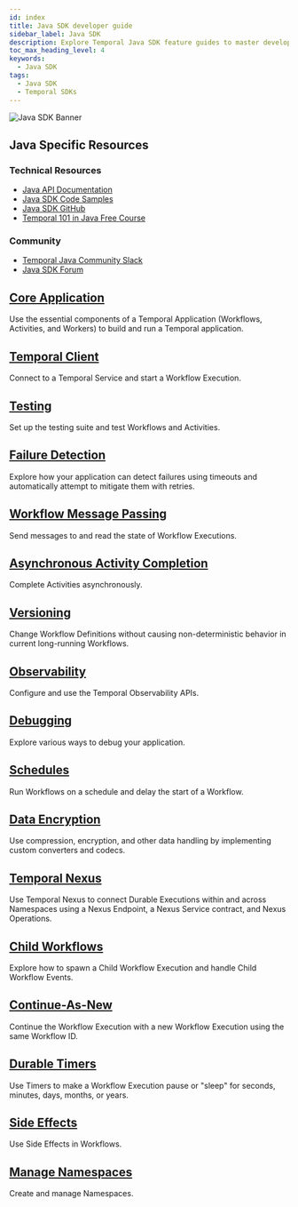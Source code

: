 ```yaml
---
id: index
title: Java SDK developer guide
sidebar_label: Java SDK
description: Explore Temporal Java SDK feature guides to master developing Temporal Applications. Learn how to build Workflows, Activities, and Workers, connect to Temporal Services, set up a testing suite, handle failure detection, send messages, complete Activities asynchronously, implement Versioning, use Observability, debug applications, schedule Workflows
toc_max_heading_level: 4
keywords:
  - Java SDK
tags:
  - Java SDK
  - Temporal SDKs
---
```



![Java SDK Banner](/img/assets/banner-java-temporal.png)

<div className="resources-card">
  <h2>Java Specific Resources</h2>
  <div className="resources-content">
    <div className="resources-section">
      <h3>Technical Resources</h3>
      <ul>
        <li><a href="https://javadoc.io/doc/io.temporal/temporal-sdk">Java API Documentation</a></li>
        <li><a href="https://github.com/temporalio/samples-java">Java SDK Code Samples</a></li>
        <li><a href="https://github.com/temporalio/sdk-java">Java SDK GitHub</a></li>
        <li><a href="https://learn.temporal.io/courses/temporal_101/java/">Temporal 101 in Java Free Course</a></li>
      </ul>
    </div>
    <div className="resources-section">
      <h3>Community</h3>
      <ul>
        <li><a href="https://temporalio.slack.com/archives/CTT84KXK9">Temporal Java Community Slack</a></li>
        <li><a href="https://community.temporal.io/tag/java-sdk">Java SDK Forum</a></li>
      </ul>
    </div>
  </div>
</div>

<div className="feature-grid">
   <div className="feature-card">
     <h2><a href="/develop/java/core-application">Core Application</a></h2>
     <p>Use the essential components of a Temporal Application (Workflows, Activities, and Workers) to build and run a Temporal application.</p>
   </div>

   <div className="feature-card">
     <h2><a href="/develop/java/temporal-clients">Temporal Client</a></h2>
     <p>Connect to a Temporal Service and start a Workflow Execution.</p>
   </div>

   <div className="feature-card">
     <h2><a href="/develop/java/testing-suite">Testing</a></h2>
     <p>Set up the testing suite and test Workflows and Activities.</p>
   </div>

   <div className="feature-card">
     <h2><a href="/develop/java/failure-detection">Failure Detection</a></h2>
     <p>Explore how your application can detect failures using timeouts and automatically attempt to mitigate them with retries.</p>
   </div>

   <div className="feature-card">
     <h2><a href="/develop/java/message-passing">Workflow Message Passing</a></h2>
     <p>Send messages to and read the state of Workflow Executions.</p>
   </div>

   <div className="feature-card">
     <h2><a href="/develop/java/asynchronous-activity-completion">Asynchronous Activity Completion</a></h2>
     <p>Complete Activities asynchronously.</p>
   </div>

   <div className="feature-card">
     <h2><a href="/develop/java/versioning">Versioning</a></h2>
     <p>Change Workflow Definitions without causing non-deterministic behavior in current long-running Workflows.</p>
   </div>

   <div className="feature-card">
     <h2><a href="/develop/java/observability">Observability</a></h2>
     <p>Configure and use the Temporal Observability APIs.</p>
   </div>

   <div className="feature-card">
     <h2><a href="/develop/java/debugging">Debugging</a></h2>
     <p>Explore various ways to debug your application.</p>
   </div>

   <div className="feature-card">
     <h2><a href="/develop/java/schedules">Schedules</a></h2>
     <p>Run Workflows on a schedule and delay the start of a Workflow.</p>
   </div>

   <div className="feature-card">
     <h2><a href="/develop/java/converters-and-encryption">Data Encryption</a></h2>
     <p>Use compression, encryption, and other data handling by implementing custom converters and codecs.</p>
   </div>

   <div className="feature-card">
     <h2><a href="/develop/java/nexus">Temporal Nexus</a></h2>
     <p>Use Temporal Nexus to connect Durable Executions within and across Namespaces using a Nexus Endpoint, a Nexus Service contract, and Nexus Operations.</p>
   </div>

   <div className="feature-card">
     <h2><a href="/develop/java/child-workflows">Child Workflows</a></h2>
     <p>Explore how to spawn a Child Workflow Execution and handle Child Workflow Events.</p>
   </div>

   <div className="feature-card">
     <h2><a href="/develop/java/continue-as-new">Continue-As-New</a></h2>
     <p>Continue the Workflow Execution with a new Workflow Execution using the same Workflow ID.</p>
   </div>

   <div className="feature-card">
     <h2><a href="/develop/java/timers">Durable Timers</a></h2>
     <p>Use Timers to make a Workflow Execution pause or "sleep" for seconds, minutes, days, months, or years.</p>
   </div>

   <div className="feature-card">
     <h2><a href="/develop/java/side-effects">Side Effects</a></h2>
     <p>Use Side Effects in Workflows.</p>
   </div>

   <div className="feature-card">
     <h2><a href="/develop/java/namespaces">Manage Namespaces</a></h2>
     <p>Create and manage Namespaces.</p>
   </div>
 </div>

 <style>
 {`
   .resources-card {
     background: var(--ifm-color-emphasis-100);
     border: 1px solid var(--ifm-color-emphasis-300);
     border-radius: 8px;
     padding: 1.5rem;
     margin: 2rem 0;
     box-shadow: 0 1px 2px rgba(0, 0, 0, 0.05);
   }
   .resources-card h2 {
     margin-top: 0;
     color: var(--ifm-color-emphasis-800);
   }
   .resources-content {
     display: flex;
     gap: 2rem;
   }
   .resources-section {
     flex: 1;
   }
   .resources-section h3 {
     color: var(--ifm-color-emphasis-700);
     font-size: 1.1rem;
     margin-bottom: 1rem;
   }
   .resources-section ul {
     list-style: none;
     padding: 0;
     margin: 0;
   }
   .resources-section li {
     margin-bottom: 0.5rem;
   }
   .feature-grid {
     display: grid;
     grid-template-columns: repeat(auto-fill, minmax(300px, 1fr));
     gap: 1.5rem;
     margin: 2rem 0;
   }
   .feature-card {
     background: var(--ifm-color-emphasis-0);
     border: 1px solid var(--ifm-color-emphasis-300);
     border-radius: 8px;
     padding: 1.5rem;
     transition: all 0.5s cubic-bezier(0.4, 0, 0.2, 1);
     box-shadow: 0 1px 2px rgba(0, 0, 0, 0.05);
   }
   .feature-card:hover {
     border-color: var(--ifm-color-primary);
     box-shadow: 0 3px 10px rgba(0, 0, 0, 0.08);
     transform: translateY(-2px);
   }
   [data-theme='dark'] .feature-card {
     border-color: var(--ifm-color-emphasis-200);
     box-shadow: 0 1px 2px rgba(0, 0, 0, 0.1);
   }
   [data-theme='dark'] .feature-card:hover {
     box-shadow: 0 3px 10px rgba(0, 0, 0, 0.2);
   }
   .feature-card h2 {
     font-size: 1.25rem;
     margin-top: 0;
     margin-bottom: 1rem;
     color: var(--ifm-color-emphasis-900);
   }
   .feature-card h2 a {
     color: inherit;
     text-decoration: none;
     transition: color 0.5s cubic-bezier(0.4, 0, 0.2, 1);
   }
   .feature-card h2 a:hover {
     color: var(--ifm-color-primary);
   }
   .feature-card p {
     color: var(--ifm-color-emphasis-700);
     font-size: 0.95rem;
     margin-bottom: 1rem;
     line-height: 1.5;
   }
   .feature-card ul {
     list-style: none;
     padding: 0;
     margin: 0;
   }
   .feature-card li {
     margin-bottom: 0.5rem;
   }
   .feature-card li a {
     color: var(--ifm-color-emphasis-800);
     text-decoration: none;
     font-size: 0.9rem;
     display: inline-block;
     position: relative;
     transition: color 0.5s cubic-bezier(0.4, 0, 0.2, 1);
   }
   .feature-card li a:hover {
     color: var(--ifm-color-primary);
   }
   .feature-card li a::after {
     content: '';
     position: absolute;
     width: 100%;
     height: 1px;
     bottom: -1px;
     left: 0;
     background-color: var(--ifm-color-primary);
     transform: scaleX(0);
     transform-origin: bottom right;
     transition: transform 0.6s cubic-bezier(0.4, 0, 0.2, 1);
   }
   .feature-card li a:hover::after {
     transform: scaleX(1);
     transform-origin: bottom left;
   }
   @media (max-width: 768px) {
     .resources-content {
       flex-direction: column;
       gap: 1rem;
     }
     .feature-grid {
       grid-template-columns: 1fr;
     }
   }
   [data-theme='dark'] .resources-card {
     border-color: var(--ifm-color-emphasis-200);
     box-shadow: 0 1px 2px rgba(0, 0, 0, 0.1);
   }
 `}


 </style>
